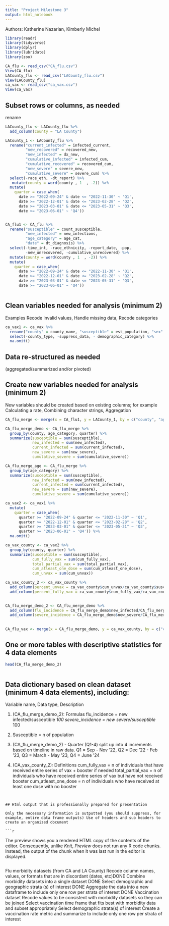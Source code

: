 ```yaml
---
title: "Project Milestone 3"
output: html_notebook
---
```


Authors: Katherine Nazarian, Kimberly Michel

```r
library(readr)
library(tidyverse)
library(dplyr)
library(lubridate)
library(zoo)

CA_flu <- read_csv("CA_flu.csv")
View(CA_flu)
LACounty_flu <- read_csv("LACounty_flu.csv")
View(LACounty_flu)
ca_vax <- read_csv("ca_vax.csv")
View(ca_vax)

```

## Subset rows or columns, as needed
rename 
```r
LACounty_flu <- LACounty_flu %>% 
  add_column(county = "LA County")

LACounty_1 <- LACounty_flu %>% 
  rename("current_infected" = infected_current, 
         "new_recovered" = recovered_new, 
         "new_infected" = dx_new, 
         "cumulative_infected" = infected_cum, 
         "cumulative_recovered" = recovered_cum, 
         "new_severe" = severe_new, 
         "cumulative_severe" = severe_cum) %>% 
  select(-race_eth, -dt_report) %>% 
   mutate(county = word(county , 1  , -2)) %>% 
  mutate(
    quarter = case_when(
      date >= "2022-09-24" & date <= "2022-11-30" ~ 'Q1', 
      date >= "2022-12-01" & date <= "2023-02-28" ~ 'Q2', 
      date >= "2023-03-01" & date <= "2023-05-31" ~ 'Q3', 
      date >= "2023-06-01" ~ 'Q4'))


CA_flu1 <- CA_flu %>% 
  rename("susceptible" = count_susceptible, 
         "new_infected" = new_infections, 
         "age_category" = age_cat, 
         "date" = dt_diagnosis) %>% 
  select(-time_int, -race_ethnicity, -report_date, -pop, 
         -new_unrecovered, -cumulative_unrecovered) %>%
  mutate(county = word(county , 1  , -2)) %>%
  mutate(
    quarter = case_when(
      date >= "2022-09-24" & date <= "2022-11-30" ~ 'Q1', 
      date >= "2022-12-01" & date <= "2023-02-28" ~ 'Q2', 
      date >= "2023-03-01" & date <= "2023-05-31" ~ 'Q3', 
      date >= "2023-06-01" ~ 'Q4'))


```



```r

```

## Clean variables needed for analysis (minimum 2)

Examples Recode invalid values, Handle missing data, Recode categories

```r

ca_vax1 <- ca_vax %>% 
  rename("county" = county_name, "susceptible" = est_population, "sex" = demographic_value) %>%
  select(-county_type, -suppress_data, - demographic_category) %>% 
  na.omit()
```

## Data re-structured as needed
(aggregated/summarized and/or pivoted)

## Create new variables needed for analysis (minimum 2)
New variables should be created based on existing columns; for example Calculating a rate, Combining character strings, Aggregation

```r

CA_flu_merge <- merge(x = CA_flu1, y = LACounty_1, by = c("county", "age_category", "quarter", "sex", "new_infected", "new_recovered", "susceptible", "current_infected", "cumulative_infected", "cumulative_recovered", "new_severe", "cumulative_severe"), all = TRUE)

CA_flu_merge_demo <- CA_flu_merge %>% 
  group_by(county, age_category, quarter) %>% 
  summarize(susceptible = sum(susceptible),
            new_infected = sum(new_infected), 
            current_infected = sum(current_infected), 
            new_severe = sum(new_severe), 
            cumulative_severe = sum(cumulative_severe))

CA_flu_merge_age <- CA_flu_merge %>% 
  group_by(age_category) %>% 
  summarize(susceptible = sum(susceptible),
            new_infected = sum(new_infected), 
            current_infected = sum(current_infected), 
            new_severe = sum(new_severe), 
            cumulative_severe = sum(cumulative_severe))

ca_vax2 <- ca_vax1 %>% 
  mutate(
    quarter = case_when(
      quarter >= "2022-09-24" & quarter <= "2022-11-30" ~ 'Q1', 
      quarter >= "2022-12-01" & quarter <= "2023-02-28" ~ 'Q2', 
      quarter >= "2023-03-01" & quarter <= "2023-05-31" ~ 'Q3', 
      quarter >= "2023-06-01" ~ 'Q4')) %>% 
  na.omit()

ca_vax_county <- ca_vax2 %>% 
  group_by(county, quarter) %>% 
  summarize(susceptible = sum(susceptible), 
            cum_fully_vax = sum(cum_fully_vax), 
            total_partial_vax = sum(total_partial_vax),
            cum_atleast_one_dose = sum(cum_atleast_one_dose),
            cum_unvax = sum(cum_unvax))

ca_vax_county_2 <- ca_vax_county %>% 
  add_column(percent_unvax = ca_vax_county$cum_unvax/ca_vax_county$susceptible *100) %>% 
  add_column(percent_fully_vax = ca_vax_county$cum_fully_vax/ca_vax_county$susceptible *100)
 

CA_flu_merge_demo_2 <- CA_flu_merge_demo %>% 
  add_column(flu_incidence = CA_flu_merge_demo$new_infected/CA_flu_merge_demo$susceptible *100) %>% 
  add_column(severe_incidence = CA_flu_merge_demo$new_severe/CA_flu_merge_demo$susceptible *100)
  
  
CA_flu_vax <- merge(x = CA_flu_merge_demo, y = ca_vax_county, by = c("county", "quarter"), all = TRUE)


```

## One or more tables with descriptive statistics for 4 data elements

```r
head(CA_flu_merge_demo_2)
```


```r

```

## Data dictionary based on clean dataset (minimum 4 data elements), including:

Variable name, Data type, Description


1. (CA_flu_merge_demo_2): Formulas
    flu_incidence = new infected/susceptible *100
    severe_incidence = new severe/susceptible *100

2. Susceptible = n of population 

3. (CA_flu_merge_demo_2) - Quarter (Q1-4) split up into 4 increments based on timeline in raw data. Q1 = Sep - Nov ’22, Q2 = Dec ’22 - Feb ’23, Q3 = March - May ’23, Q4 = June ‘24

4. (CA_vax_county_2): Definitions
  cum_fully_vax = n of individuals that have received entire series of vax +            booster if needed
  total_partial_vax = n of individuals who have received entire series of vax but       have not received booster
  cum_atleast_one_dose = n of individuals who have received at least one dose with no booster 




```r


```

```

## Html output that is professionally prepared for presentation

Only the necessary information is outputted (you should suppress, for example, entire data frame outputs) Use of headers and sub headers to create an organized document

```r

```

The preview shows you a rendered HTML copy of the contents of the editor. Consequently, unlike *Knit*, *Preview* does not run any R code chunks. Instead, the output of the chunk when it was last run in the editor is displayed.

```r

```
Flu morbidity datasets (from CA and LA County)
  Recode column names, values, or formats that are in discordant (dates, etc)DONE 
  Combine morbidity datasets into a single dataset DONE
  Select demographic and geographic strata (s) of interest DONE
  Aggregate the data into a new dataframe to  include only one row per strata of     interest DONE
Vaccination dataset 
  Recode values to be consistent with morbidity datasets so they can be joined
  Select vaccination time frame that fits best with morbidity data and subset        appropriately
  Select demographic strata(s) of interest
  Create a vaccination rate metric and summarize to include only one row per strata   of interest